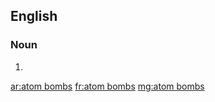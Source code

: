==English==

===Noun===
{{head|en|head=[[atom]] [[bomb]]s}}

# {{plural of|atom bomb}}

[[ar:atom bombs]]
[[fr:atom bombs]]
[[mg:atom bombs]]